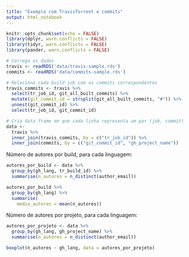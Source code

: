 ```yaml
---
title: "Exemplo com TravisTorrent e commits"
output: html_notebook
---
```


```r
knitr::opts_chunk$set(echo = FALSE)
library(dplyr, warn.conflicts = FALSE)
library(tidyr, warn.conflicts = FALSE)
library(pander, warn.conflicts = FALSE)

# Carrega os dados
travis <- readRDS('data/travis-sample.rds')
commits <- readRDS('data/commits-sample.rds')
```

```r
# Relaciona cada build job com os commits correspondentes
travis_commits <- travis %>%
  select(tr_job_id, git_all_built_commits) %>%
  mutate(git_commit_id = strsplit(git_all_built_commits, "#")) %>%
  unnest(git_commit_id) %>%
  select(tr_job_id, git_commit_id)
```

```r
# Cria data frame em que cada linha representa um par (job, commit)
data <-
  travis %>%
  inner_join(travis_commits, by = c("tr_job_id")) %>%
  inner_join(commits, by = c("git_commit_id", "gh_project_name"))
```

Número de autores por build, para cada linguagem:

```r
autores_por_build <- data %>%
  group_by(gh_lang, tr_build_id) %>%
  summarise(n_autores = n_distinct(author_email))

autores_por_build %>%
  group_by(gh_lang) %>%
  summarise(
    media_autores = mean(n_autores))
```

Número de autores por projeto, para cada linguagem:

```r
autores_por_projeto <- data %>%
  group_by(gh_lang, gh_project_name) %>%
  summarise(n_autores = n_distinct(author_email))

boxplot(n_autores ~ gh_lang, data = autores_por_projeto)
```

